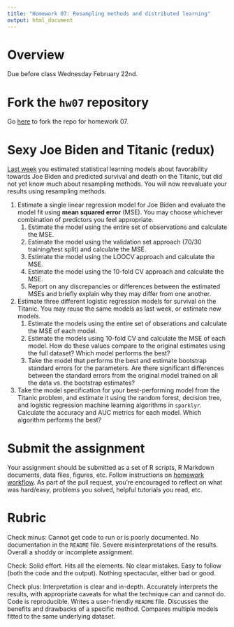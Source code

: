 ```yaml
---
title: "Homework 07: Resampling methods and distributed learning"
output: html_document
---
```


# Overview

Due before class Wednesday February 22nd.

# Fork the `hw07` repository

Go [here](https://github.com/uc-cfss/hw07) to fork the repo for homework 07.

# Sexy Joe Biden and Titanic (redux)

[Last week](hw06-stat-learn.html) you estimated statistical learning models about favorability towards Joe Biden and predicted survival and death on the Titanic, but did not yet know much about resampling methods. You will now reevaluate your results using resampling methods.

1. Estimate a single linear regression model for Joe Biden and evaluate the model fit using **mean squared error** (MSE). You may choose whichever combination of predictors you feel appropriate.
    1. Estimate the model using the entire set of observations and calculate the MSE.
    1. Estimate the model using the validation set approach (70/30 training/test split) and calculate the MSE.
    1. Estimate the model using the LOOCV approach and calculate the MSE.
    1. Estimate the model using the 10-fold CV approach and calculate the MSE.
    1. Report on any discrepancies or differences between the estimated MSEs and briefly explain why they may differ from one another.
1. Estimate three different logistic regression models for survival on the Titanic. You may reuse the same models as last week, or estimate new models.
    1. Estimate the models using the entire set of obserations and calculate the MSE of each model.
    1. Estimate the models using 10-fold CV and calculate the MSE of each model. How do these values compare to the original estimates using the full dataset? Which model performs the best?
    1. Take the model that performs the best and estimate bootstrap standard errors for the parameters. Are there significant differences between the standard errors from the original model trained on all the data vs. the bootstrap estimates?
1. Take the model specification for your best-performing model from the Titanic problem, and estimate it using the random forest, decision tree, and logistic regression machine learning algorithms in `sparklyr`. Calculate the accuracy and AUC metrics for each model. Which algorithm performs the best?

# Submit the assignment

Your assignment should be submitted as a set of R scripts, R Markdown documents, data files, figures, etc. Follow instructions on [homework workflow](hw00_homework_guidelines.html#homework_workflow). As part of the pull request, you're encouraged to reflect on what was hard/easy, problems you solved, helpful tutorials you read, etc.

# Rubric

Check minus: Cannot get code to run or is poorly documented. No documentation in the `README` file. Severe misinterpretations of the results. Overall a shoddy or incomplete assignment.

Check: Solid effort. Hits all the elements. No clear mistakes. Easy to follow (both the code and the output). Nothing spectacular, either bad or good.

Check plus: Interpretation is clear and in-depth. Accurately interprets the results, with appropriate caveats for what the technique can and cannot do. Code is reproducible. Writes a user-friendly `README` file. Discusses the benefits and drawbacks of a specific method. Compares multiple models fitted to the same underlying dataset.

